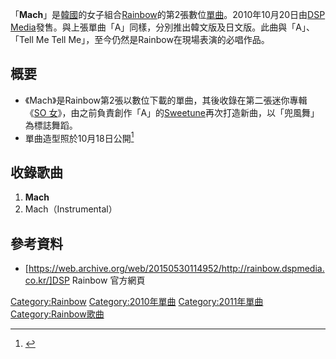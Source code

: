 {{Infobox Single
| Name           = Mach
| Cover          = 
| Artist         = [[Rainbow|Rainbow]]
| Album          = [[SO_女|SO 女]]
| A-side         = Mach
| B-side         = 
| Released       = 2010年10月20日
| Format         = [[单曲|单曲]]
| Recorded       = 2010年<br/>{{KOR}}
| Genre          = [[K-POP|K-POP]]
| Lenght         =
| Label          = [[DSP_Media|DSP Media]]
| Writer         = 
| Producer       = 
| Certification  = 
| Chart position = 
| Last single    =  [[A_(Rainbow單曲)|A]] <br/>（2010年）
| This single    = '''Mach'''<br/>（2010年）
| Next single    = [[SO_女|To Me (내게로..)]]<br/>（2011年）
| Misc           =
}}
「'''Mach'''」是[[韓國|韓國]]的女子組合[[Rainbow|Rainbow]]的第2張數位[[單曲|單曲]]。2010年10月20日由[[DSP_Media|DSP Media]]發售。與上張單曲「A」同樣，分別推出韓文版及日文版。此曲與「A」、「Tell Me Tell Me」，至今仍然是Rainbow在現場表演的必唱作品。

== 概要 ==
* 《Mach》是Rainbow第2張以數位下載的單曲，其後收錄在第二張迷你專輯《[[SO_女|SO 女]]》，由之前負責創作「A」的[[Sweetune|Sweetune]]再次打造新曲，以「兜風舞」為標誌舞蹈。
* 單曲造型照於10月18日公開<ref>{{cite web|url=http://www.newsen.com/news_view.php?uid=201010180944331002&search=title&searchstring=%B7%B9%C0%CE%BA%B8%BF%EC |title=레인보우 맞아? ‘마하’ 재킷공개, 섹시 여전사 사이버룩 파격변신 |date=October 18, 2010 |publisher=Newsen}}</ref>

== 收錄歌曲 ==
# '''Mach'''
# Mach（Instrumental）

==參考資料==
*[https://web.archive.org/web/20150530114952/http://rainbow.dspmedia.co.kr/]DSP Rainbow 官方網頁
<references/>
{{Rainbow}}
[[Category:Rainbow|Category:Rainbow]]
{{DEFAULTSORT:A}}
[[Category:2010年單曲|Category:2010年單曲]]
[[Category:2011年單曲|Category:2011年單曲]]
[[Category:Rainbow歌曲|Category:Rainbow歌曲]]